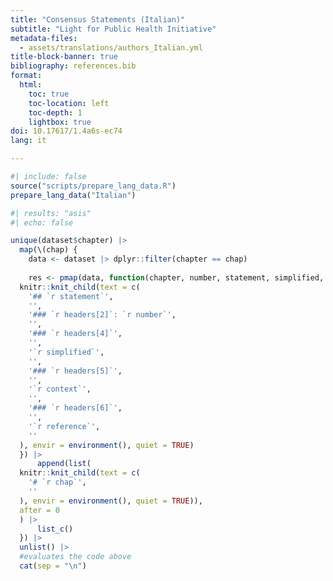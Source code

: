 ```yaml
---
title: "Consensus Statements (Italian)"
subtitle: "Light for Public Health Initiative"
metadata-files:
  - assets/translations/authors_Italian.yml
title-block-banner: true
bibliography: references.bib
format:
  html:
    toc: true
    toc-location: left
    toc-depth: 1
    lightbox: true
doi: 10.17617/1.4a6s-ec74
lang: it

---
```


```r
#| include: false
source("scripts/prepare_lang_data.R")
prepare_lang_data("Italian")
```

```r
#| results: "asis"
#| echo: false

unique(dataset$chapter) |> 
  map(\(chap) {
    data <- dataset |> dplyr::filter(chapter == chap)
    
    res <- pmap(data, function(chapter, number, statement, simplified, context, reference) {
  knitr::knit_child(text = c(
    '## `r statement`',
    '',
    '### `r headers[2]`: `r number`',
    '',
    '### `r headers[4]`',
    '',
    '`r simplified`',
    '',
    '### `r headers[5]`',
    '',
    '`r context`',
    '',
    '### `r headers[6]`',
    '',
    '`r reference`',
    ''
  ), envir = environment(), quiet = TRUE)
  }) |> 
      append(list(
  knitr::knit_child(text = c(
    '# `r chap`',
    ''
  ), envir = environment(), quiet = TRUE)),
  after = 0
  ) |> 
      list_c()
  }) |>
  unlist() |> 
  #evaluates the code above
  cat(sep = "\n")
```


